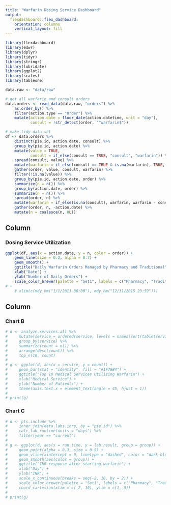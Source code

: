 ```yaml
---
title: "Warfarin Dosing Service Dashboard"
output: 
  flexdashboard::flex_dashboard:
    orientation: columns
    vertical_layout: fill
---
```


```r
library(flexdashboard)
library(edwr)
library(dplyr)
library(tidyr)
library(stringr)
library(lubridate)
library(ggplot2)
library(scales)
library(tableone)

data.raw <- "data/raw"

# get all warfarin and consult orders
data.orders <- read_data(data.raw, "orders") %>%
    as.order_by() %>%
    filter(action.type == "Order") %>%
    mutate(action.date = floor_date(action.datetime, unit = "day"),
           consult = !str_detect(order, "^warfarin$"))

# make tidy data set
df <- data.orders %>%
    distinct(pie.id, action.date, consult) %>%
    group_by(pie.id, action.date) %>%
    mutate(value = TRUE,
           consult = if_else(consult == TRUE, "consult", "warfarin")) %>%
    spread(consult, value) %>%
    mutate(warfarin = if_else(consult == TRUE & is.na(warfarin), TRUE, warfarin)) %>%
    gather(order, value, consult, warfarin) %>%
    filter(!is.na(value)) %>%
    group_by(pie.id, action.date, order) %>%
    summarize(n = n()) %>%
    group_by(action.date, order) %>%
    summarize(n = n()) %>%
    spread(order, n) %>%
    mutate(warfarin = if_else(is.na(consult), warfarin, warfarin - consult)) %>%
    gather(order, n, -action.date) %>%
    mutate(n = coalesce(n, 0L))
```

Column {data-width=650}
-----------------------------------------------------------------------

### Dosing Service Utilization

```r
ggplot(df, aes(x = action.date, y = n, color = order)) +
    geom_line(size = 0.2, alpha = 0.7) +
    geom_smooth() +
    ggtitle("Daily Warfarin Orders Managed by Pharmacy and Traditional") +
    xlab("Date") +
    ylab("Number of Daily Orders") +
    scale_color_brewer(palette = "Set1", labels = c("Pharmacy", "Traditional"), guide = guide_legend(title = NULL)) 
# +
    # xlim(c(mdy_hm("1/1/2013 00:00"), mdy_hm("12/31/2015 23:59")))
```

Column {data-width=350}
-----------------------------------------------------------------------

### Chart B

```r
# d <- analyze.services.all %>%
#     mutate(service = ordered(service, levels = names(sort(table(service), decreasing = TRUE)))) %>%
#     group_by(service) %>%
#     summarize(count = n()) %>%
#     arrange(desc(count)) %>%
#     top_n(10, count)
# 
# g <- ggplot(d, aes(x = service, y = count)) +
#     geom_bar(stat = "identity", fill = "#1F78B4") +
#     ggtitle("Top 10 Medical Services Utilizing Warfarin") +
#     xlab("Medical Service") +
#     ylab("Number of Patients") +
#     theme(axis.text.x = element_text(angle = 45, hjust = 1))
# 
# print(g)
```

### Chart C

```r
# d <- pts.include %>%
#     inner_join(data.labs.inrs, by = "pie.id") %>%
#     calc_lab_runtime(units = "days") %>%
#     filter(year == "current")
# 
# g <- ggplot(d, aes(x = run.time, y = lab.result, group = group)) +
#     geom_point(alpha = 0.3, size = 0.5) +
#     geom_vline(xintercept = 0, linetype = "dashed", color = "dark blue") +
#     geom_smooth(aes(color = group)) +
#     ggtitle("INR response after starting warfarin") +
#     xlab("Day") +
#     ylab("INR") +
#     scale_x_continuous(breaks = seq(-2, 10, by = 2)) +
#     scale_color_brewer(palette = "Set1", labels = c("Pharmacy", "Traditional"), guide = guide_legend(title = NULL)) +
#     coord_cartesian(xlim = c(-2, 10), ylim = c(1, 3))
# 
# print(g)
```

